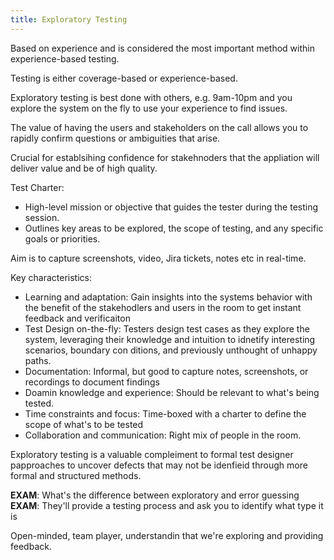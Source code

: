 ```yaml
---
title: Exploratory Testing
---
```



Based on experience and is considered the most important method within experience-based testing.

Testing is either coverage-based or experience-based.

Exploratory testing is best done with others, e.g. 9am-10pm and you explore the system on the fly to use your experience to find issues.

The value of having the users and stakeholders on the call allows you to rapidly confirm questions or ambiguities that arise.

Crucial for establsihing confidence for stakehnoders that the appliation will deliver value and be of high quality.

Test Charter:
- High-level mission or objective that guides the tester during the testing session.
- Outlines key areas to be explored, the scope of testing, and any specific goals or priorities.

Aim is to capture screenshots, video, Jira tickets, notes etc in real-time.

Key characteristics:

- Learning and adaptation: Gain insights into the systems behavior with the benefit of the stakehodlers and users in the room to get instant feedback and verificaiton
- Test Design on-the-fly: Testers design test cases as they explore the system, leveraging their knowledge and intuition to idnetify interesting scenarios, boundary con ditions, and previously unthought of unhappy paths.
- Documentation: Informal, but good to capture notes, screenshots, or recordings to document findings
- Doamin knowledge and experience: Should be relevant to what's being tested.
- Time constraints and focus: Time-boxed with a charter to define the scope of what's to be tested
- Collaboration and communication: Right mix of people in the room. 

Exploratory testing is a valuable compleiment to formal test designer papproaches to uncover defects that may not be idenfieid through more formal and structured methods.

**EXAM**: What's the difference between exploratory and error guessing
**EXAM**: They'll provide a testing process and ask you to identify what type it is

Open-minded, team player, understandin that we're exploring and providing feedback.

